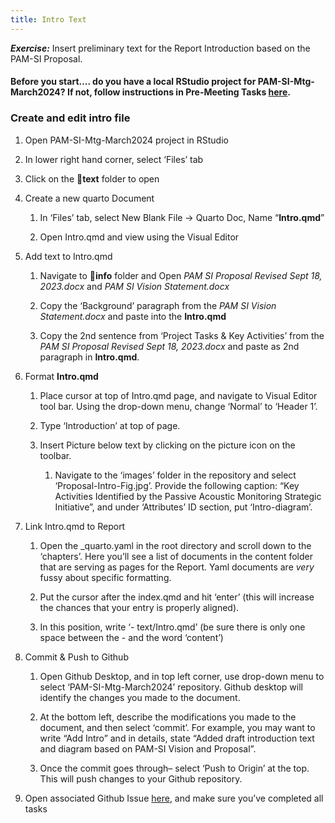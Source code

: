 ```yaml
---
title: Intro Text
---
```


***Exercise:*** Insert preliminary text for the Report Introduction based on the PAM-SI Proposal.

#### Before you start.... do you have a local RStudio project for PAM-SI-Mtg-March2024? If not, follow instructions in Pre-Meeting Tasks [here](https://sael-swfsc.github.io/OpenScience/).

### Create and edit intro file

1.  Open PAM-SI-Mtg-March2024 project in RStudio

2.  In lower right hand corner, select 'Files' tab

3.  Click on the 📁**text** folder to open

4.  Create a new quarto Document

    1.  In 'Files' tab, select New Blank File -\> Quarto Doc, Name "**Intro.qmd**"

    2.  Open Intro.qmd and view using the Visual Editor

5.  Add text to Intro.qmd

    1.  Navigate to 📁**info** folder and Open *PAM SI Proposal Revised Sept 18, 2023.docx* and *PAM SI Vision Statement.docx*

    2.  Copy the 'Background' paragraph from the *PAM SI Vision Statement.docx* and paste into the **Intro.qmd**

    3.  Copy the 2nd sentence from 'Project Tasks & Key Activities' from the *PAM SI Proposal Revised Sept 18, 2023.docx* and paste as 2nd paragraph in **Intro.qmd**.

6.  Format **Intro.qmd**

    1.  Place cursor at top of Intro.qmd page, and navigate to Visual Editor tool bar. Using the drop-down menu, change 'Normal' to 'Header 1'.

    2.  Type 'Introduction' at top of page.

    3.  Insert Picture below text by clicking on the picture icon on the toolbar.

        1.  Navigate to the 'images' folder in the repository and select 'Proposal-Intro-Fig.jpg'. Provide the following caption: "Key Activities Identified by the Passive Acoustic Monitoring Strategic Initiative", and under 'Attributes' ID section, put 'Intro-diagram'.

7.  Link Intro.qmd to Report

    1.  Open the \_quarto.yaml in the root directory and scroll down to the 'chapters'. Here you'll see a list of documents in the content folder that are serving as pages for the Report. Yaml documents are *very* fussy about specific formatting.

    2.  Put the cursor after the index.qmd and hit 'enter' (this will increase the chances that your entry is properly aligned).

    3.  In this position, write '- text/Intro.qmd' (be sure there is only one space between the - and the word 'content')

8.  Commit & Push to Github

    1.  Open Github Desktop, and in top left corner, use drop-down menu to select 'PAM-SI-Mtg-March2024' repository. Github desktop will identify the changes you made to the document.

    2.  At the bottom left, describe the modifications you made to the document, and then select 'commit'. For example, you may want to write "Add Intro" and in details, state "Added draft introduction text and diagram based on PAM-SI Vision and Proposal".

    3.  Once the commit goes through-- select 'Push to Origin' at the top. This will push changes to your Github repository.

9.  Open associated Github Issue [here](https://github.com/SAEL-SWFSC/PAM-SI-Mtg-March2024/issues/9), and make sure you've completed all tasks
